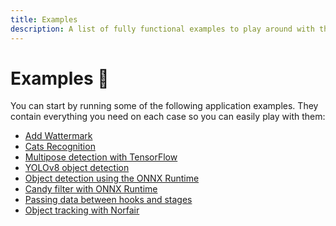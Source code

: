 ```yaml
---
title: Examples
description: A list of fully functional examples to play around with the Pipeless computer vision framework.
---
```


# Examples 🌟

You can start by running some of the following application examples. They contain everything you need on each case so you can easily play with them:

- [Add Wattermark](/v1/examples/wattermark)
- [Cats Recognition](/v1/examples/cats)
- [Multipose detection with TensorFlow](/v1/examples/tf-pose)
- [YOLOv8 object detection](/v1/examples/yolov8)
- [Object detection using the ONNX Runtime](/v1/examples/onnx-yolo)
- [Candy filter with ONNX Runtime](/v1/examples/onnx-candy)
- [Passing data between hooks and stages](/v1/examples/custom-data)
- [Object tracking with Norfair](/v1/examples/object-tracking)
